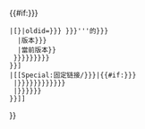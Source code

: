 <span class="plainlinks">{{#if:{{{page|{{{1|}}}}}}
 |[{{fullurl:{{{page|{{{1}}}}}}|oldid={{{oldid|{{{2|}}}}}} {{{label|{{{4|'''{{{page|{{{1}}}}}}'''的{{{3|{{#if:{{{oldid|{{{2|}}}}}}
   |版本{{{oldid|{{{2}}}}}}
   |當前版本}}
  }}}}}}}}}
 }}]
 |[[Special:固定链接/{{trim|{{{oldid|{{{2|}}}}}}}}|{{#if:{{{oldid|{{{2|}}}}}}
  |{{{label|{{{4|{{{3|歷史版本{{{oldid|{{{2}}}}}}}}}}}}}}}
  |{{{label|{{{4|{{{3|Special:固定链接}}}}}}}}}
 }}]]
}}</span><noinclude>
{{template doc}}
</noinclude>